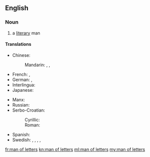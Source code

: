 ==English==

===Noun===
{{en-noun|head=[[man]] [[of]] [[letter]]s|men of letters}}

# a [[literary]] man

====Translations====
{{trans-top|a literary man}}
* Chinese:
*: Mandarin: {{t|cmn|文學家|sc=Hani}}, {{t+|cmn|文学家|tr=wénxuéjiā|sc=Hani}} {{qualifier|any gender}}, {{t+|cmn|文人|tr=wénrén|sc=Hani}}
* French: {{t+|fr|homme de lettres|m}}, {{t+|fr|littérateur|m}}
* German: {{t+|de|Literat|m}}, {{t|de|Literatin|f}}
* Interlingua: {{t|ia|homine de litteras}}
* Japanese: {{t|ja|文学者|tr=ぶんがくしゃ, bungakusha|sc=Jpan}} {{qualifier|any gender}}
{{trans-mid}}
* Manx: {{t|gv|dooinney lettyraght|m}}
* Russian: {{t+|ru|литератор|m|tr=literátor|sc=Cyrl}} {{qualifier|any gender}}
* Serbo-Croatian:
*: Cyrillic: {{t|sh|књижевник|m|sc=Cyrl}}
*: Roman: {{t+|sh|književnik|m}}
* Spanish: {{t+|es|hombre de letras}}
* Swedish: {{t|sv|skriftställare|c}}, {{t+|sv|litteratör|c}} {{qualifier|archaic}}, {{t+|sv|skribent|c}}, {{t+|sv|författare|c}}, {{t|sv|lärd man|c}}
{{trans-bottom}}

[[fr:man of letters]]
[[kn:man of letters]]
[[ml:man of letters]]
[[my:man of letters]]